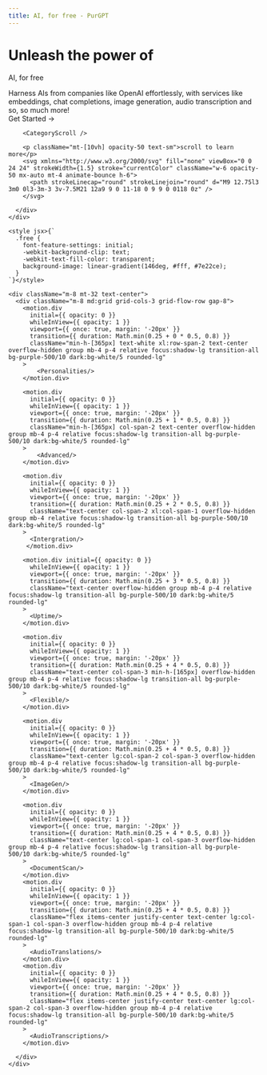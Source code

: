 ```yaml
---
title: AI, for free - PurGPT
---
```



<div className="w-full flex justify-center">
  <div className="max-w-[90rem]">
    <div className="m-8 h-screen flex -mt-8 items-center justify-center text-center">
      <div className="text-center">
        <h1 className="md:text-2xl uppercase font-mono xl:text-4xl text-xl font-bold md:mx-16 mt-16">
          Unleash the power of        
           </h1>
          <p className="free md:text-9xl font-bold md:mx-16 mt-4 text-7xl">AI, for free</p>
        <div className="mt-8 text-lg flex justify-center lg:m-8">
          <span className="lg:max-w-[50vw]">
            Harness AIs from companies like OpenAI effortlessly, with services like embeddings, chat completions, image generation, audio transcription and so, so much more!
          </span>
        </div>
        <BigButton link="/docs/getting-started" className="inline-flex mt-4">Get Started →</BigButton>
      
        <CategoryScroll />

        <p className="mt-[10vh] opacity-50 text-sm">scroll to learn more</p>
        <svg xmlns="http://www.w3.org/2000/svg" fill="none" viewBox="0 0 24 24" strokeWidth={1.5} stroke="currentColor" className="w-6 opacity-50 mx-auto mt-4 animate-bounce h-6">
          <path strokeLinecap="round" strokeLinejoin="round" d="M9 12.75l3 3m0 0l3-3m-3 3v-7.5M21 12a9 9 0 11-18 0 9 9 0 0118 0z" />
        </svg>

      </div>
    </div>

    <style jsx>{`
      .free {
        font-feature-settings: initial;
        -webkit-background-clip: text;
        -webkit-text-fill-color: transparent;
        background-image: linear-gradient(146deg, #fff, #7e22ce);
      }
    `}</style>

    <div className="m-8 mt-32 text-center">
      <div className="m-8 md:grid grid-cols-3 grid-flow-row gap-8">
        <motion.div
          initial={{ opacity: 0 }}
          whileInView={{ opacity: 1 }}
          viewport={{ once: true, margin: '-20px' }}
          transition={{ duration: Math.min(0.25 + 0 * 0.5, 0.8) }}
          className="min-h-[365px] text-white xl:row-span-2 text-center overflow-hidden group mb-4 p-4 relative focus:shadow-lg transition-all bg-purple-500/10 dark:bg-white/5 rounded-lg"
        >
            <Personalities/>
        </motion.div>

        <motion.div
          initial={{ opacity: 0 }}
          whileInView={{ opacity: 1 }}
          viewport={{ once: true, margin: '-20px' }}
          transition={{ duration: Math.min(0.25 + 1 * 0.5, 0.8) }}
          className="min-h-[365px] col-span-2 text-center overflow-hidden group mb-4 p-4 relative focus:shadow-lg transition-all bg-purple-500/10 dark:bg-white/5 rounded-lg"
        >
            <Advanced/>
        </motion.div>

        <motion.div
          initial={{ opacity: 0 }}
          whileInView={{ opacity: 1 }}
          viewport={{ once: true, margin: '-20px' }}
          transition={{ duration: Math.min(0.25 + 2 * 0.5, 0.8) }}
          className="text-center col-span-2 xl:col-span-1 overflow-hidden group mb-4 relative focus:shadow-lg transition-all bg-purple-500/10 dark:bg-white/5 rounded-lg"
        >
          <Intergration/>
         </motion.div>

        <motion.div initial={{ opacity: 0 }}
          whileInView={{ opacity: 1 }}
          viewport={{ once: true, margin: '-20px' }}
          transition={{ duration: Math.min(0.25 + 3 * 0.5, 0.8) }}
          className="text-center overflow-hidden group mb-4 p-4 relative focus:shadow-lg transition-all bg-purple-500/10 dark:bg-white/5 rounded-lg"
        >
          <Uptime/>
        </motion.div>

        <motion.div
          initial={{ opacity: 0 }}
          whileInView={{ opacity: 1 }}
          viewport={{ once: true, margin: '-20px' }}
          transition={{ duration: Math.min(0.25 + 4 * 0.5, 0.8) }}
          className="text-center col-span-3 min-h-[165px] overflow-hidden group mb-4 p-4 relative focus:shadow-lg transition-all bg-purple-500/10 dark:bg-white/5 rounded-lg"
        >
          <Flexible/>
        </motion.div>

        <motion.div
          initial={{ opacity: 0 }}
          whileInView={{ opacity: 1 }}
          viewport={{ once: true, margin: '-20px' }}
          transition={{ duration: Math.min(0.25 + 4 * 0.5, 0.8) }}
          className="text-center lg:col-span-2 col-span-3 overflow-hidden group mb-4 p-4 relative focus:shadow-lg transition-all bg-purple-500/10 dark:bg-white/5 rounded-lg"
        >
          <ImageGen/>
        </motion.div>

        <motion.div
          initial={{ opacity: 0 }}
          whileInView={{ opacity: 1 }}
          viewport={{ once: true, margin: '-20px' }}
          transition={{ duration: Math.min(0.25 + 4 * 0.5, 0.8) }}
          className="text-center lg:col-span-1 col-span-3 overflow-hidden group mb-4 p-4 relative focus:shadow-lg transition-all bg-purple-500/10 dark:bg-white/5 rounded-lg"
        >
          <DocumentScan/>
        </motion.div>
        <motion.div
          initial={{ opacity: 0 }}
          whileInView={{ opacity: 1 }}
          viewport={{ once: true, margin: '-20px' }}
          transition={{ duration: Math.min(0.25 + 4 * 0.5, 0.8) }}
          className="flex items-center justify-center text-center lg:col-span-1 col-span-3 overflow-hidden group mb-4 p-4 relative focus:shadow-lg transition-all bg-purple-500/10 dark:bg-white/5 rounded-lg"
        >
          <AudioTranslations/>
        </motion.div>
        <motion.div
          initial={{ opacity: 0 }}
          whileInView={{ opacity: 1 }}
          viewport={{ once: true, margin: '-20px' }}
          transition={{ duration: Math.min(0.25 + 4 * 0.5, 0.8) }}
          className="flex items-center justify-center text-center lg:col-span-2 col-span-3 overflow-hidden group mb-4 p-4 relative focus:shadow-lg transition-all bg-purple-500/10 dark:bg-white/5 rounded-lg"
        >
          <AudioTranscriptions/>
        </motion.div>

      </div>
    </div>

  </div>
</div>
